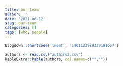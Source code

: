 ```yaml
---
title: our team
author: ''
date: '2021-06-12'
slug: our-team
categories: []
tags: [who, people]
---
```


```r
blogdown::shortcode('tweet', '1401123989339181057')
```

```r

authors <- read.csv("authors2.csv")
kableExtra::kable(authors, col.names=c("",""))

```